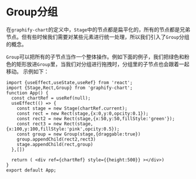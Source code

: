 
# Group分组

在`graphify-chart`的定义中，`Stage`中的节点都是扁平化的，所有的节点都是兄弟节点。但有些时候我们需要对某些元素进行统一处理，所以我们引入了`Group`分组的概念。

`Group`可以把所有的子节点当作一个整体操作。例如下面的例子，我们把绿色和粉色的矩形放进`Group`里，当我们对分组进行拖拽时，分组里的子节点也会跟着一起移动。
示例如下：
```tsx preview
import {useEffect,useState,useRef} from 'react';
import {Stage,Rect,Group} from 'graphify-chart';
function App() {
  const chartRef = useRef(null);
  useEffect(() => {
    const stage = new Stage(chartRef.current);
    const rect = new Rect(stage,{x:0,y:0,opcity:0.1});
    const rect2 = new Rect(stage,{x:50,y:50,fillStyle:'green'});
    const rect3 = new Rect(stage,{x:100,y:100,fillStyle:'pink',opcity:0.5});
    const group = new Group(stage,{draggable:true})
    group.appendChild(rect2,rect3)
    stage.appendChild(rect,group)
  },[])
  
  return ( <div ref={chartRef} style={{height:500}} ></div>)
}
export default App;
```